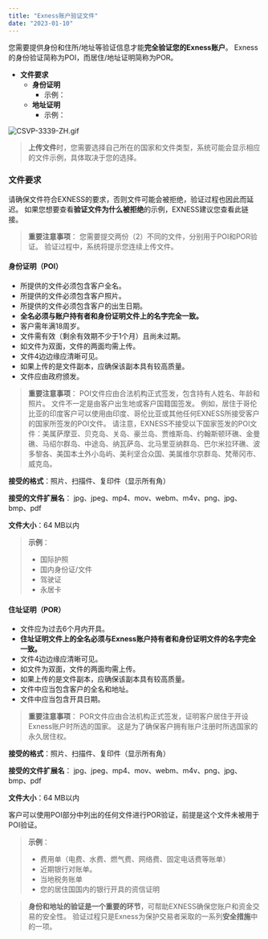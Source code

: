 ```yaml
---
title: "Exness账户验证文件"
date: "2023-01-10"
---
```


<Ads></Ads> 

您需要提供身份和住所/地址等验证信息才能**完全验证您的Exness账户**。 Exness的身份验证简称为POI，而居住/地址证明简称为POR。

- **文件要求**
    - **身份证明**
        - 示例：
    - **地址证明**
        - 示例：

![CSVP-3339-ZH.gif](https://testingcf.jsdelivr.net/gh/jarlin8/OSS@main/exhelp/CSVP-3339-ZH.gif)

> **上传文件**时，您需要选择自己所在的国家和文件类型，系统可能会显示相应的文件示例，具体取决于您的选择。

### 文件要求

请确保文件符合EXNESS的要求，否则文件可能会被拒绝，验证过程也因此而延迟。 如果您想要查看**验证文件为什么被拒绝**的示例，EXNESS建议您查看此链接。

> **重要注意事项**：
> 您需要提交两份（2）不同的文件，分别用于POI和POR验证。 验证过程中，系统将提示您连续上传文件。

#### **身份证明（POI）**

- 所提供的文件必须包含客户全名。
- 所提供的文件必须包含客户照片。
- 所提供的文件必须包含客户的出生日期。
- **全名必须与账户持有者和身份证明文件上的名字完全一致。**
- 客户需年满18周岁。
- 文件需有效（剩余有效期不少于1个月）且尚未过期。
- 如文件为双面，文件的两面均需上传。
- 文件4边边缘应清晰可见。
- 如果上传的是文件副本，应确保该副本具有较高质量。
- 文件应由政府颁发。

> **重要注意事项**：
> POI文件应由合法机构正式签发，包含持有人姓名、年龄和照片。 文件不一定是由客户出生地或客户国籍国签发。
> 例如，居住于哥伦比亚的印度客户可以使用由印度、哥伦比亚或其他任何EXNESS所接受客户的国家所签发的POI文件。 请注意，EXNESS不接受以下国家签发的POI文件：美属萨摩亚、贝克岛、关岛、豪兰岛、贾维斯岛、约翰斯顿环礁、金曼礁、马绍尔群岛、中途岛、纳瓦萨岛、北马里亚纳群岛、巴尔米拉环礁、波多黎各、美国本土外小岛屿、美利坚合众国、美属维尔京群岛、梵蒂冈市、威克岛。

**接受的格式**：照片、扫描件、复印件（显示所有角）

**接受的文件扩展名**： jpg、jpeg、mp4、mov、webm、m4v、png、jpg、bmp、pdf

**文件大小**：64 MB以内

> **示例**：
> - 国际护照
> - 国内身份证/文件
> - 驾驶证
> - 永居卡

#### **住址证明（POR）**

- 文件应为过去6个月内开具。
- **住址证明文件上的全名必须与Exness账户持有者和身份证明文件的名字完全一致。**
- 文件4边边缘应清晰可见。
- 如文件为双面，文件的两面均需上传。
- 如果上传的是文件副本，应确保该副本具有较高质量。
- 文件中应当包含客户的全名和地址。
- 文件中应当包含开具日期。

> **重要注意事项**：
> POR文件应由合法机构正式签发，证明客户居住于开设Exness账户时所选的国家。 这是为了确保客户拥有账户注册时所选国家的永久居住权。

**接受的格式**：照片、扫描件、复印件（显示所有角）

**接受的文件扩展名**： jpg、jpeg、mp4、mov、webm、m4v、png、jpg、bmp、pdf

**文件大小**：64 MB以内

客户可以使用POI部分中列出的任何文件进行POR验证，前提是这个文件未被用于POI验证。

> **示例**：
> - 费用单（电费、水费、燃气费、网络费、固定电话费等账单）
> - 近期银行对账单。
> - 当地税务账单
> - 您的居住国国内的银行开具的资信证明

> **身份和地址的验证是一个重要的环节**，可帮助EXNESS确保您账户和资金交易的安全性。 验证过程只是Exness为保护交易者采取的一系列**安全措施**中的一项。
